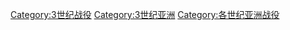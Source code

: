 [[Category:3世纪战役|Category:3世纪战役]]
[[Category:3世纪亚洲|Category:3世纪亚洲]]
[[Category:各世纪亚洲战役|Category:各世纪亚洲战役]]